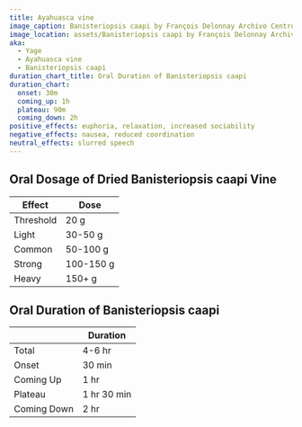 ```yaml
---
title: Ayahuasca vine
image_caption: Banisteriopsis caapi by François Delonnay Archivo Centro Takiwasi
image_location: assets/Banisteriopsis caapi by François Delonnay Archivo Centro Takiwasi.jpg
aka:
  - Yage
  - Ayahuasca vine
  - Banisteriopsis caapi
duration_chart_title: Oral Duration of Banisteriopsis caapi
duration_chart:
  onset: 30m
  coming_up: 1h
  plateau: 90m
  coming_down: 2h
positive_effects: euphoria, relaxation, increased sociability
negative_effects: nausea, reduced coordination
neutral_effects: slurred speech
---
```


## Oral Dosage of Dried Banisteriopsis caapi Vine
| Effect | Dose |
| --- | --- |
| Threshold | 20 g |
| Light | 30-50 g |
| Common | 50-100 g |
| Strong | 100-150 g |
| Heavy | 150+ g |


<Chart title={frontmatter.duration_chart_title} data={frontmatter.duration_chart} />

## Oral Duration of Banisteriopsis caapi
|  | Duration |
| --- | --- |
| Total | 4-6 hr |
| Onset | 30 min |
| Coming Up | 1 hr |
| Plateau | 1 hr 30 min |
| Coming Down | 2 hr |
